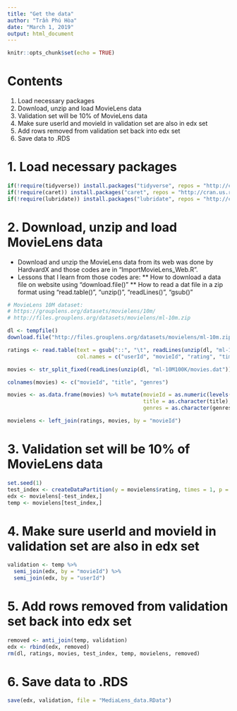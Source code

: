 ```yaml
---
title: "Get the data"
author: "Trần Phú Hòa"
date: "March 1, 2019"
output: html_document
---
```


```r
knitr::opts_chunk$set(echo = TRUE)
```

# Contents
1. Load necessary packages
2. Download, unzip and load MovieLens data
3. Validation set will be 10% of MovieLens data
4. Make sure userId and movieId in validation set are also in edx set
5. Add rows removed from validation set back into edx set
6. Save data to .RDS

# 1. Load necessary packages

```r
if(!require(tidyverse)) install.packages("tidyverse", repos = "http://cran.us.r-project.org")
if(!require(caret)) install.packages("caret", repos = "http://cran.us.r-project.org")
if(!require(lubridate)) install.packages("lubridate", repos = "http://cran.us.r-project.org")
```


# 2. Download, unzip and load MovieLens data
* Download and unzip the MovieLens data from its web was done by HardvardX and those codes are in "ImportMovieLens_Web.R".
* Lessons that I learn from those codes are:
** How to download a data file on website using "download.file()"
** How to read a dat file in a zip format using "read.table()", "unzip()", "readLines()", "gsub()"


```r
# MovieLens 10M dataset:
# https://grouplens.org/datasets/movielens/10m/
# http://files.grouplens.org/datasets/movielens/ml-10m.zip

dl <- tempfile()
download.file("http://files.grouplens.org/datasets/movielens/ml-10m.zip", dl)

ratings <- read.table(text = gsub("::", "\t", readLines(unzip(dl, "ml-10M100K/ratings.dat"))),
                      col.names = c("userId", "movieId", "rating", "timestamp"))

movies <- str_split_fixed(readLines(unzip(dl, "ml-10M100K/movies.dat")), "\\::", 3)

colnames(movies) <- c("movieId", "title", "genres")

movies <- as.data.frame(movies) %>% mutate(movieId = as.numeric(levels(movieId))[movieId],
                                           title = as.character(title),
                                           genres = as.character(genres))

movielens <- left_join(ratings, movies, by = "movieId")
```

# 3. Validation set will be 10% of MovieLens data
```r
set.seed(1)
test_index <- createDataPartition(y = movielens$rating, times = 1, p = 0.1, list = FALSE)
edx <- movielens[-test_index,]
temp <- movielens[test_index,]
```

# 4. Make sure userId and movieId in validation set are also in edx set
```r
validation <- temp %>% 
  semi_join(edx, by = "movieId") %>%
  semi_join(edx, by = "userId")
```

# 5. Add rows removed from validation set back into edx set
```r
removed <- anti_join(temp, validation)
edx <- rbind(edx, removed)
rm(dl, ratings, movies, test_index, temp, movielens, removed)
```

# 6. Save data to .RDS

```r
save(edx, validation, file = "MediaLens_data.RData")
```

